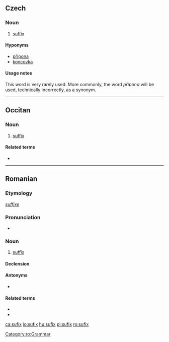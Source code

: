 ==Czech==

===Noun===
{{cs-noun|g=m}}

# [[suffix]]

====Hyponyms====
* [[přípona]] {{f}}
* [[koncovka]] {{f}}

====Usage notes====
This word is very rarely used. More commonly, the word ''přípona'' will be used, technically incorrectly, as a synonym.

----

==Occitan==

===Noun===
{{infl|oc|noun|g=m}}

# {{grammar|lang=oc}} [[suffix]]

====Related terms====
* {{l|oc|prefix}}

----

==Romanian==

===Etymology===
{{etyl|fr|ro}} ''[[suffixe]]''

===Pronunciation===
* {{IPA|[su'fiks]|lang=ro}}

===Noun===
{{ro-noun|n|sufixe}}

# [[suffix]]

====Declension====
{{ro-noun-n|pl=sufixe|def=sufixul}}

====Antonyms====
* {{l|ro|prefix}}

====Related terms====
* {{l|ro|afix}}
* {{l|ro|infix}}

[[Category:ro:Grammar]]

[[ca:sufix]]
[[io:sufix]]
[[hu:sufix]]
[[pl:sufix]]
[[ro:sufix]]